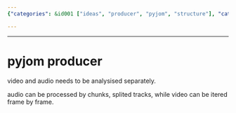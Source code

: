 ```yaml
---
{"categories": &id001 ["ideas", "producer", "pyjom", "structure"], "category": "Audio Processing", "date": "2022-05-07 11:09:20", "description": "The 'pyjom producer' is a process designed for analyzing audio and video separately. Audio can be processed in chunks or split tracks, allowing for more efficient analysis. However, to analyze the video, it needs to be iterated frame by frame.", "tags": *id001, "title": "pyjom producer"}

---
```


------

# pyjom producer

video and audio needs to be analysised separately.

audio can be processed by chunks, splited tracks, while video can be itered frame by frame.

